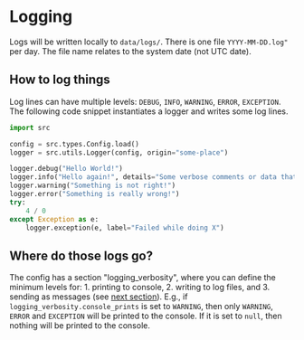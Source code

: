 # Logging

Logs will be written locally to `data/logs/`. There is one file `YYYY-MM-DD.log"` per day. The file name relates to the system date (not UTC date).

## How to log things

Log lines can have multiple levels: `DEBUG`, `INFO`, `WARNING`, `ERROR`, `EXCEPTION`. The following code snippet instantiates a logger and writes some log lines.

```python
import src

config = src.types.Config.load()
logger = src.utils.Logger(config, origin="some-place")

logger.debug("Hello World!")
logger.info("Hello again!", details="Some verbose comments or data that does not fit in a subject line")
logger.warning("Something is not right!")
logger.error("Something is really wrong!")
try:
    4 / 0
except Exception as e:
    logger.exception(e, label="Failed while doing X")
```

## Where do those logs go?

The config has a section "logging_verbosity", where you can define the minimum levels for: 1. printing to console, 2. writing to log files, and 3. sending as messages (see [next section](/file-interfaces/messages)). E.g., if `logging_verbosity.console_prints` is set to `WARNING`, then only `WARNING`, `ERROR` and `EXCEPTION` will be printed to the console. If it is set to `null`, then nothing will be printed to the console.
